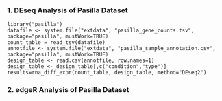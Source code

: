 
### 1. DEseq Analysis of Pasilla Dataset

~~~~~~~~
library("pasilla")
datafile <- system.file("extdata", "pasilla_gene_counts.tsv", package="pasilla", mustWork=TRUE)
count_table = read_tsv(datafile)
annotfile <- system.file("extdata", "pasilla_sample_annotation.csv", package="pasilla", mustWork=TRUE)
design_table <- read.csv(annotfile, row.names=1)
design_table <- design_table[,c("condition","type")]
results=rna_diff_expr(count_table, design_table, method="DEseq2")
~~~~~~~~


### 2. edgeR Analysis of Pasilla Dataset

~~~~~~~~
~~~~~~~~

